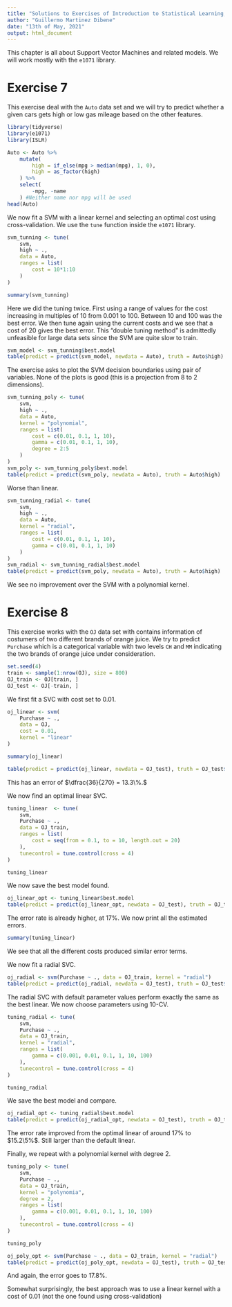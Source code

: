 ```yaml
---
title: "Solutions to Exercises of Introduction to Statistical Learning, Chapter 9"
author: "Guillermo Martinez Dibene"
date: "13th of May, 2021"
output: html_document
---
```


This chapter is all about Support Vector Machines and related models. We will work mostly with the `e1071` library.

# Exercise 7

This exercise deal with the `Auto` data set and we will try to predict whether a given cars gets high or low gas mileage based on the other features.

```r
library(tidyverse)
library(e1071)
library(ISLR)
```

```r
Auto <- Auto %>%
	mutate(
		high = if_else(mpg > median(mpg), 1, 0),
		high = as_factor(high)
	) %>%
	select(
		-mpg, -name
	) #Neither name nor mpg will be used
head(Auto)
```

We now fit a SVM with a linear kernel and selecting an optimal cost using cross-validation. We use the `tune` function inside the `e1071` library.

```r
svm_tunning <- tune(
	svm,
	high ~ .,
	data = Auto,
	ranges = list(
		cost = 10*1:10
	)
)

summary(svm_tunning)
```

Here we did the tuning twice. First using a range of values for the cost increasing in multiples of 10 from 0.001 to 100. Between 10 and 100 was the best error. We then tune again using the current costs and we see that a cost of 20 gives the best error. This "double tuning method" is admittedly unfeasible for large data sets since the SVM are quite slow to train.

```r
svm_model <- svm_tunning$best.model
table(predict = predict(svm_model, newdata = Auto), truth = Auto$high)
```

The exercise asks to plot the SVM decision boundaries using pair of variables. None of the plots is good (this is a projection from 8 to 2 dimensions).

```r
svm_tunning_poly <- tune(
	svm,
	high ~ .,
	data = Auto,
	kernel = "polynomial",
	ranges = list(
		cost = c(0.01, 0.1, 1, 10),
		gamma = c(0.01, 0.1, 1, 10),
		degree = 2:5
	)
)
svm_poly <- svm_tunning_poly$best.model
table(predict = predict(svm_poly, newdata = Auto), truth = Auto$high)
```
Worse than linear.

```r
svm_tunning_radial <- tune(
	svm,
	high ~ .,
	data = Auto,
	kernel = "radial",
	ranges = list(
		cost = c(0.01, 0.1, 1, 10),
		gamma = c(0.01, 0.1, 1, 10)
	)
)
svm_radial <- svm_tunning_radial$best.model
table(predict = predict(svm_poly, newdata = Auto), truth = Auto$high)
```

We see no improvement over the SVM with a polynomial kernel.





# Exercise 8

This exercise works with the `OJ` data set with contains information of costumers of two different brands of orange juice. We try to predict `Purchase` which is a  categorical variable with two levels `CH` and `MM` indicating the two brands of orange juice under consideration.

```r
set.seed(4)
train <- sample(1:nrow(OJ), size = 800)
OJ_train <- OJ[train, ]
OJ_test <- OJ[-train, ]
```

We first fit a SVC with cost set to 0.01.

```r
oj_linear <- svm(
	Purchase ~ .,
	data = OJ,
	cost = 0.01,
	kernel = "linear"
)

summary(oj_linear)
```

```r
table(predict = predict(oj_linear, newdata = OJ_test), truth = OJ_test$Purchase)
```

This has an error of $\dfrac{36}{270} = 13.3\%.$

We now find an optimal linear SVC.

```r
tuning_linear  <- tune(
	svm,
	Purchase ~ .,
	data = OJ_train,
	ranges = list(
		cost = seq(from = 0.1, to = 10, length.out = 20)
	),
	tunecontrol = tune.control(cross = 4)
)

tuning_linear
```

We now save the best model found.

```r
oj_linear_opt <- tuning_linear$best.model
table(predict = predict(oj_linear_opt, newdata = OJ_test), truth = OJ_test$Purchase)
```

The error rate is already higher, at $17\%.$ We now print all the estimated errors.

```r
summary(tuning_linear)
```
We see that all the different costs produced similar error terms.

We now fit a radial SVC.

```r
oj_radial <- svm(Purchase ~ ., data = OJ_train, kernel = "radial")
table(predict = predict(oj_radial, newdata = OJ_test), truth = OJ_test$Purchase)
```

The radial SVC with default parameter values perform exactly the same as the best linear. We now choose parameters using 10-CV.

```r
tuning_radial <- tune(
	svm,
	Purchase ~ .,
	data = OJ_train,
	kernel = "radial",
	ranges = list(
		gamma = c(0.001, 0.01, 0.1, 1, 10, 100)
	),
	tunecontrol = tune.control(cross = 4)
)

tuning_radial
```
We save the best model and compare.
```r
oj_radial_opt <- tuning_radial$best.model
table(predict = predict(oj_radial_opt, newdata = OJ_test), truth = OJ_test$Purchase)
```
The error rate improved from the optimal linear of around 17% to $15.2\5%$. Still larger than the default linear.

Finally, we repeat with a polynomial kernel with degree 2.

```r
tuning_poly <- tune(
	svm,
	Purchase ~ .,
	data = OJ_train,
	kernel = "polynomia",
	degree = 2,
	ranges = list(
		gamma = c(0.001, 0.01, 0.1, 1, 10, 100)
	),
	tunecontrol = tune.control(cross = 4)
)

tuning_poly
```

```r
oj_poly_opt <- svm(Purchase ~ ., data = OJ_train, kernel = "radial")
table(predict = predict(oj_poly_opt, newdata = OJ_test), truth = OJ_test$Purchase)
```

And again, the error goes to $17.8\%$.

Somewhat surprisingly, the best approach was to use a linear kernel with a cost of 0.01 (not the one found using cross-validation)
